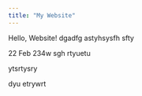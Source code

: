 ```yaml
---
title: "My Website"
---
```


Hello, Website! dgadfg astyhsysfh sfty

22 Feb
234w sgh
rtyuetu


ytsrtysry

dyu
etrywrt